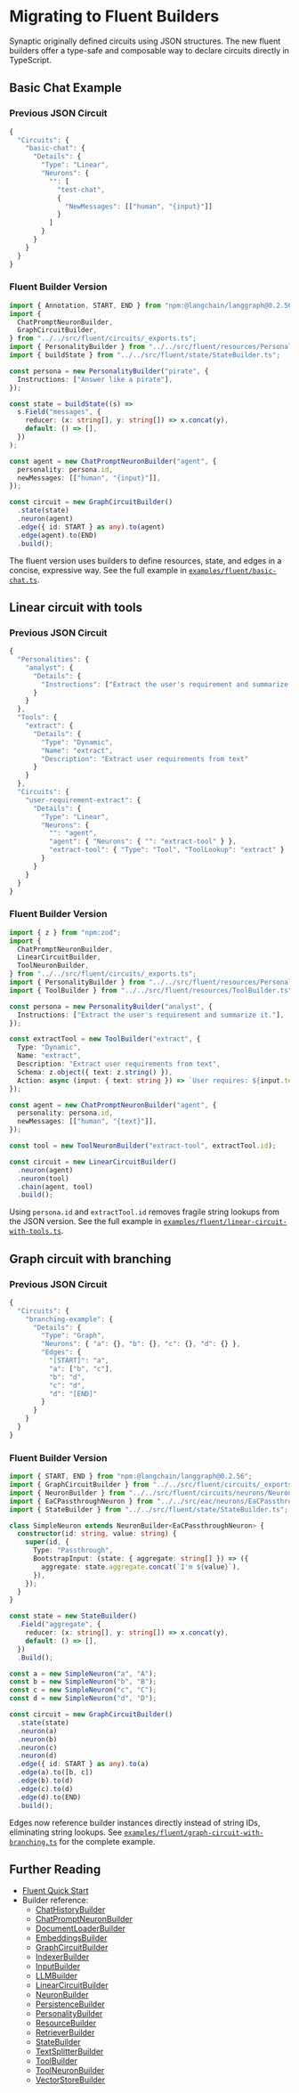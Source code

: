 # Migrating to Fluent Builders

Synaptic originally defined circuits using JSON structures. The new fluent builders offer a type-safe and composable way to declare circuits directly in TypeScript.

## Basic Chat Example

### Previous JSON Circuit

```ts
{
  "Circuits": {
    "basic-chat": {
      "Details": {
        "Type": "Linear",
        "Neurons": {
          "": [
            "test-chat",
            {
              "NewMessages": [["human", "{input}"]]
            }
          ]
        }
      }
    }
  }
}
```

### Fluent Builder Version

```ts
import { Annotation, START, END } from "npm:@langchain/langgraph@0.2.56";
import {
  ChatPromptNeuronBuilder,
  GraphCircuitBuilder,
} from "../../src/fluent/circuits/_exports.ts";
import { PersonalityBuilder } from "../../src/fluent/resources/PersonalityBuilder.ts";
import { buildState } from "../../src/fluent/state/StateBuilder.ts";

const persona = new PersonalityBuilder("pirate", {
  Instructions: ["Answer like a pirate"],
});

const state = buildState((s) =>
  s.Field("messages", {
    reducer: (x: string[], y: string[]) => x.concat(y),
    default: () => [],
  })
);

const agent = new ChatPromptNeuronBuilder("agent", {
  personality: persona.id,
  newMessages: [["human", "{input}"]],
});

const circuit = new GraphCircuitBuilder()
  .state(state)
  .neuron(agent)
  .edge({ id: START } as any).to(agent)
  .edge(agent).to(END)
  .build();
```

The fluent version uses builders to define resources, state, and edges in a concise, expressive way. See the full example in [`examples/fluent/basic-chat.ts`](../../examples/fluent/basic-chat.ts).


## Linear circuit with tools

### Previous JSON Circuit

```ts
{
  "Personalities": {
    "analyst": {
      "Details": {
        "Instructions": ["Extract the user's requirement and summarize it."]
      }
    }
  },
  "Tools": {
    "extract": {
      "Details": {
        "Type": "Dynamic",
        "Name": "extract",
        "Description": "Extract user requirements from text"
      }
    }
  },
  "Circuits": {
    "user-requirement-extract": {
      "Details": {
        "Type": "Linear",
        "Neurons": {
          "": "agent",
          "agent": { "Neurons": { "": "extract-tool" } },
          "extract-tool": { "Type": "Tool", "ToolLookup": "extract" }
        }
      }
    }
  }
}
```

### Fluent Builder Version

```ts
import { z } from "npm:zod";
import {
  ChatPromptNeuronBuilder,
  LinearCircuitBuilder,
  ToolNeuronBuilder,
} from "../../src/fluent/circuits/_exports.ts";
import { PersonalityBuilder } from "../../src/fluent/resources/PersonalityBuilder.ts";
import { ToolBuilder } from "../../src/fluent/resources/ToolBuilder.ts";

const persona = new PersonalityBuilder("analyst", {
  Instructions: ["Extract the user's requirement and summarize it."],
});

const extractTool = new ToolBuilder("extract", {
  Type: "Dynamic",
  Name: "extract",
  Description: "Extract user requirements from text",
  Schema: z.object({ text: z.string() }),
  Action: async (input: { text: string }) => `User requires: ${input.text}`,
});

const agent = new ChatPromptNeuronBuilder("agent", {
  personality: persona.id,
  newMessages: [["human", "{text}"]],
});

const tool = new ToolNeuronBuilder("extract-tool", extractTool.id);

const circuit = new LinearCircuitBuilder()
  .neuron(agent)
  .neuron(tool)
  .chain(agent, tool)
  .build();
```

Using `persona.id` and `extractTool.id` removes fragile string lookups from the JSON version. See the full example in [`examples/fluent/linear-circuit-with-tools.ts`](../../examples/fluent/linear-circuit-with-tools.ts).


## Graph circuit with branching

### Previous JSON Circuit

```ts
{
  "Circuits": {
    "branching-example": {
      "Details": {
        "Type": "Graph",
        "Neurons": { "a": {}, "b": {}, "c": {}, "d": {} },
        "Edges": {
          "[START]": "a",
          "a": ["b", "c"],
          "b": "d",
          "c": "d",
          "d": "[END]"
        }
      }
    }
  }
}
```

### Fluent Builder Version

```ts
import { START, END } from "npm:@langchain/langgraph@0.2.56";
import { GraphCircuitBuilder } from "../../src/fluent/circuits/_exports.ts";
import { NeuronBuilder } from "../../src/fluent/circuits/neurons/NeuronBuilder.ts";
import { EaCPassthroughNeuron } from "../../src/eac/neurons/EaCPassthroughNeuron.ts";
import { StateBuilder } from "../../src/fluent/state/StateBuilder.ts";

class SimpleNeuron extends NeuronBuilder<EaCPassthroughNeuron> {
  constructor(id: string, value: string) {
    super(id, {
      Type: "Passthrough",
      BootstrapInput: (state: { aggregate: string[] }) => ({
        aggregate: state.aggregate.concat(`I'm ${value}`),
      }),
    });
  }
}

const state = new StateBuilder()
  .Field("aggregate", {
    reducer: (x: string[], y: string[]) => x.concat(y),
    default: () => [],
  })
  .Build();

const a = new SimpleNeuron("a", "A");
const b = new SimpleNeuron("b", "B");
const c = new SimpleNeuron("c", "C");
const d = new SimpleNeuron("d", "D");

const circuit = new GraphCircuitBuilder()
  .state(state)
  .neuron(a)
  .neuron(b)
  .neuron(c)
  .neuron(d)
  .edge({ id: START } as any).to(a)
  .edge(a).to([b, c])
  .edge(b).to(d)
  .edge(c).to(d)
  .edge(d).to(END)
  .build();
```

Edges now reference builder instances directly instead of string IDs, eliminating string lookups. See [`examples/fluent/graph-circuit-with-branching.ts`](../../examples/fluent/graph-circuit-with-branching.ts) for the complete example.

## Further Reading

- [Fluent Quick Start](./quick-start.mdx)
- Builder reference:
  - [ChatHistoryBuilder](../reference/ChatHistoryBuilder.mdx)
  - [ChatPromptNeuronBuilder](../reference/ChatPromptNeuronBuilder.mdx)
  - [DocumentLoaderBuilder](../reference/DocumentLoaderBuilder.mdx)
  - [EmbeddingsBuilder](../reference/EmbeddingsBuilder.mdx)
  - [GraphCircuitBuilder](../reference/GraphCircuitBuilder.mdx)
  - [IndexerBuilder](../reference/IndexerBuilder.mdx)
  - [InputBuilder](../reference/InputBuilder.mdx)
  - [LLMBuilder](../reference/LLMBuilder.mdx)
  - [LinearCircuitBuilder](../reference/LinearCircuitBuilder.mdx)
  - [NeuronBuilder](../reference/NeuronBuilder.mdx)
  - [PersistenceBuilder](../reference/PersistenceBuilder.mdx)
  - [PersonalityBuilder](../reference/PersonalityBuilder.mdx)
  - [ResourceBuilder](../reference/ResourceBuilder.mdx)
  - [RetrieverBuilder](../reference/RetrieverBuilder.mdx)
  - [StateBuilder](../reference/StateBuilder.mdx)
  - [TextSplitterBuilder](../reference/TextSplitterBuilder.mdx)
  - [ToolBuilder](../reference/ToolBuilder.mdx)
  - [ToolNeuronBuilder](../reference/ToolNeuronBuilder.mdx)
  - [VectorStoreBuilder](../reference/VectorStoreBuilder.mdx)
